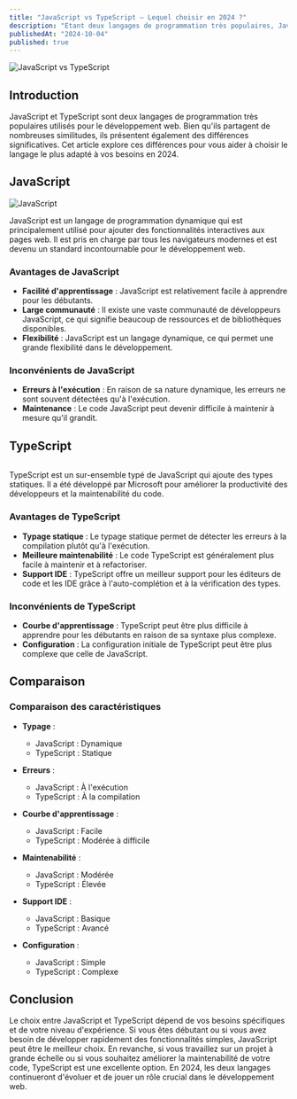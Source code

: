 ```yaml
---
title: "JavaScript vs TypeScript – Lequel choisir en 2024 ?"
description: "Etant deux langages de programmation très populaires, JavaScript et TypeScript sont souvent comparés. Découvrez les différences entre ces deux langages et lequel choisir en 2024."
publishedAt: "2024-10-04"
published: true
---
```


![JavaScript vs TypeScript](https://www.tatvasoft.com/blog/wp-content/uploads/2022/12/JavaScript-vs-TypeScript-_-Key-Comparison-1-768x389.jpg)

## Introduction

JavaScript et TypeScript sont deux langages de programmation très populaires utilisés pour le développement web. Bien qu'ils partagent de nombreuses similitudes, ils présentent également des différences significatives. Cet article explore ces différences pour vous aider à choisir le langage le plus adapté à vos besoins en 2024.

## JavaScript

![JavaScript](https://db0dce98.rocketcdn.me/wp-content/uploads/2023/09/javascript.png)

JavaScript est un langage de programmation dynamique qui est principalement utilisé pour ajouter des fonctionnalités interactives aux pages web. Il est pris en charge par tous les navigateurs modernes et est devenu un standard incontournable pour le développement web.

### Avantages de JavaScript

- **Facilité d'apprentissage** : JavaScript est relativement facile à apprendre pour les débutants.
- **Large communauté** : Il existe une vaste communauté de développeurs JavaScript, ce qui signifie beaucoup de ressources et de bibliothèques disponibles.
- **Flexibilité** : JavaScript est un langage dynamique, ce qui permet une grande flexibilité dans le développement.

### Inconvénients de JavaScript

- **Erreurs à l'exécution** : En raison de sa nature dynamique, les erreurs ne sont souvent détectées qu'à l'exécution.
- **Maintenance** : Le code JavaScript peut devenir difficile à maintenir à mesure qu'il grandit.

## TypeScript

<Img
  url="https://frontguys.fr/wp-content/uploads/2024/02/typescript.jpeg"
  description="TypeScript Logo"
/>

TypeScript est un sur-ensemble typé de JavaScript qui ajoute des types statiques. Il a été développé par Microsoft pour améliorer la productivité des développeurs et la maintenabilité du code.

### Avantages de TypeScript

- **Typage statique** : Le typage statique permet de détecter les erreurs à la compilation plutôt qu'à l'exécution.
- **Meilleure maintenabilité** : Le code TypeScript est généralement plus facile à maintenir et à refactoriser.
- **Support IDE** : TypeScript offre un meilleur support pour les éditeurs de code et les IDE grâce à l'auto-complétion et à la vérification des types.

### Inconvénients de TypeScript

- **Courbe d'apprentissage** : TypeScript peut être plus difficile à apprendre pour les débutants en raison de sa syntaxe plus complexe.
- **Configuration** : La configuration initiale de TypeScript peut être plus complexe que celle de JavaScript.

## Comparaison

### Comparaison des caractéristiques

- **Typage** :

  - JavaScript : Dynamique
  - TypeScript : Statique

- **Erreurs** :

  - JavaScript : À l'exécution
  - TypeScript : À la compilation

- **Courbe d'apprentissage** :

  - JavaScript : Facile
  - TypeScript : Modérée à difficile

- **Maintenabilité** :

  - JavaScript : Modérée
  - TypeScript : Élevée

- **Support IDE** :

  - JavaScript : Basique
  - TypeScript : Avancé

- **Configuration** :
  - JavaScript : Simple
  - TypeScript : Complexe

## Conclusion

Le choix entre JavaScript et TypeScript dépend de vos besoins spécifiques et de votre niveau d'expérience. Si vous êtes débutant ou si vous avez besoin de développer rapidement des fonctionnalités simples, JavaScript peut être le meilleur choix. En revanche, si vous travaillez sur un projet à grande échelle ou si vous souhaitez améliorer la maintenabilité de votre code, TypeScript est une excellente option. En 2024, les deux langages continueront d'évoluer et de jouer un rôle crucial dans le développement web.
